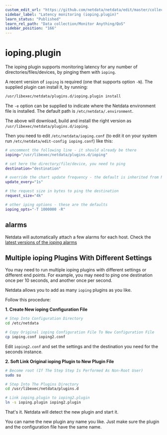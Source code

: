```yaml
---
custom_edit_url: "https://github.com/netdata/netdata/edit/master/collectors/ioping.plugin/README.md"
sidebar_label: "Latency monitoring (ioping.plugin)"
learn_status: "Published"
learn_rel_path: "Data collection/Monitor Anything/QoS"
sidebar_position: "166"
---
```



# ioping.plugin

The ioping plugin supports monitoring latency for any number of directories/files/devices,
by pinging them with `ioping`.

A recent version of `ioping` is required (one that supports option `-N`).
The supplied plugin can install it, by running:

```sh
/usr/libexec/netdata/plugins.d/ioping.plugin install
```

The `-e` option can be supplied to indicate where the Netdata environment file is installed. The default path is `/etc/netdata/.environment`.

The above will download, build and install the right version as `/usr/libexec/netdata/plugins.d/ioping`.

Then you need to edit `/etc/netdata/ioping.conf` (to edit it on your system run
`/etc/netdata/edit-config ioping.conf`) like this:

```sh
# uncomment the following line - it should already be there
ioping="/usr/libexec/netdata/plugins.d/ioping"

# set here the directory/file/device, you need to ping
destination="destination"

# override the chart update frequency - the default is inherited from Netdata
update_every="1s"

# the request size in bytes to ping the destination
request_size="4k"

# other iping options - these are the defaults
ioping_opts="-T 1000000 -R"
```

## alarms

Netdata will automatically attach a few alarms for each host.
Check the [latest versions of the ioping alarms](https://raw.githubusercontent.com/netdata/netdata/master/health/health.d/ioping.conf)

## Multiple ioping Plugins With Different Settings

You may need to run multiple ioping plugins with different settings or different end points.
For example, you may need to ping one destination once per 10 seconds, and another once per second.

Netdata allows you to add as many `ioping` plugins as you like.

Follow this procedure:

**1. Create New ioping Configuration File**

```sh
# Step Into Configuration Directory
cd /etc/netdata

# Copy Original ioping Configuration File To New Configuration File
cp ioping.conf ioping2.conf
```

Edit `ioping2.conf` and set the settings and the destination you need for the seconds instance.

**2. Soft Link Original ioping Plugin to New Plugin File**

```sh
# Become root (If The Step Step Is Performed As Non-Root User)
sudo su

# Step Into The Plugins Directory
cd /usr/libexec/netdata/plugins.d

# Link ioping.plugin to ioping2.plugin
ln -s ioping.plugin ioping2.plugin
```

That's it. Netdata will detect the new plugin and start it.

You can name the new plugin any name you like.
Just make sure the plugin and the configuration file have the same name.



